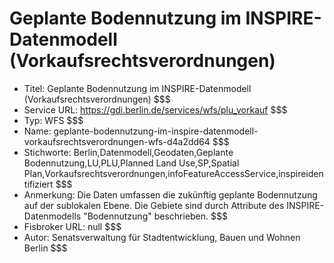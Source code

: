 # Geplante Bodennutzung im INSPIRE-Datenmodell (Vorkaufsrechtsverordnungen)
- Titel: Geplante Bodennutzung im INSPIRE-Datenmodell (Vorkaufsrechtsverordnungen) $$$
- Service URL: https://gdi.berlin.de/services/wfs/plu_vorkauf $$$
- Typ: WFS $$$
- Name: geplante-bodennutzung-im-inspire-datenmodell-vorkaufsrechtsverordnungen-wfs-d4a2dd64 $$$
- Stichworte: Berlin,Datenmodell,Geodaten,Geplante Bodennutzung,LU,PLU,Planned Land Use,SP,Spatial Plan,Vorkaufsrechtsverordnungen,infoFeatureAccessService,inspireidentifiziert $$$
- Anmerkung: Die Daten umfassen die zukünftig geplante Bodennutzung auf der sublokalen Ebene. Die Gebiete sind durch Attribute des INSPIRE-Datenmodells "Bodennutzung" beschrieben. $$$
- Fisbroker URL: null $$$
- Autor: Senatsverwaltung für Stadtentwicklung, Bauen und Wohnen Berlin $$$

